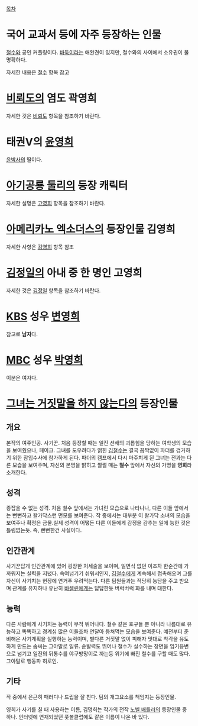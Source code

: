 [[목차]]

= 국어 교과서 등에 자주 등장하는 인물 =
[[철수]]와 공인 커플링이다. [[바둑이]]라는 애완견이 있지만, 철수와의 사이에서 소유권이 불명확하다.

자세한 내용은 [[철수]] 항목 참고

= [[비뢰도]]의 염도 곽영희 =
자세한 것은 [[비뢰도]] 항목을 참조하기 바란다.

= 태권V의 [[윤영희]] =
[[윤박사]]의 딸이다.

= [[아기공룡 둘리]]의 등장 캐릭터 = 
자세한 설명은 [[고영희]] 항목을 참조하기 바란다.

= [[아메리카노 엑소더스]]의 등장인물 김영희 =
자세한 사항은 [[김영희(아메리카노 엑소더스)|김영희]] 항목 참조

= [[김정일]]의 아내 중 한 명인 고영희 =
자세한 것은 [[김정일]] 항목을 참조하기 바란다.

= [[KBS]] 성우 [[변영희]] = 
참고로 '''남자'''다.

= [[MBC]] 성우 [[박영희]] =
이분은 여자다.

= [[그녀는 거짓말을 하지 않는다]]의 등장인물 =
== 개요 ==
본작의 여주인공. 사기꾼.
처음 등장할 때는 일진 선배의 괴롭힘을 당하는 여학생의 모습을 보여줬으나, 페이크. 그녀를 도우려다가 얽힌 [[김철수]]는 결국 꼼짝없이 파더를 검거하기 위한 잠입수사에 참가하게 된다. 파더의 캠프에서 다시 마주치게 된 그녀는 전과는 다른 모습을 보여주며, 자신의 본명을 밝히고 쩔쩔 매는 '''철수''' 앞에서 자신의 가명을 '''영희'''라 소개한다.

== 성격 ==
종잡을 수 없는 성격. 처음 철수 앞에서는 가녀린 모습으로 나타나나, 다른 이들 앞에서는 뻔뻔하고 왈가닥스런 면모를 보여준다. 작 중에서는 대부분 이 왈가닥 소녀의 모습을 보여주나 확정은 금물.실제 성격이 어떻든 다른 이들에게 감정을 감추는 일에 능한 것은 틀림없는듯. 즉, 뻔뻔한건 사실이다.

== 인간관계 ==
사기꾼답게 인간관계에 있어 굉장한 처세술을 보이며, 일면식 없던 이조차 한순간에 가까워지는 실력을 지녔다. 속여넘기기 쉬워서인지, [[김철수]]에게 계속해서 접촉해오며 그를 자신이 사기치는 현장에 연거푸 우려먹는다. 다른 팀원들과는 적당히 농담을 주고 받으며 관계를 유지하나 유난히 [[바셀린]]에게는 답답한듯 버럭버럭 화를 내며 대한다.

== 능력 ==
다른 사람에게 사기치는 능력이 무척 뛰어나다. 철수 같은 호구들 뿐 아니라 나름대로 유능하고 똑똑하고 경계심 많은 이들조차 연달아 등쳐먹는 모습을 보여준다. 예전부터 준비해온 사기계획을 실행하는 능력이며, 별다른 거짓말 없이 피해자 멋대로 착각을 유도하게 만드는 솜씨는 그야말로 일류. 순발력도 뛰어나 철수가 실수하는 장면을 임기응변으로 넘기고 일진의 뒤통수를 야구방망이로 까는등 위기에 빠진 철수를 구할 때도 많다. 그야말로 행동파 히로인.

== 기타 ==
작 중에서 은근히 패러디나 드립을 잘 친다. 팀의 개그요소를 책임지는 등장인물.

영희가 사기를 칠 때 사용하는 이름, 김명희는 작가의 전작 [[노벨 배틀러]]의 등장인물 중 하나. 인터넷에 연재되었던 풋볼클럽에도 같은 이름이 나온 바 있다.
